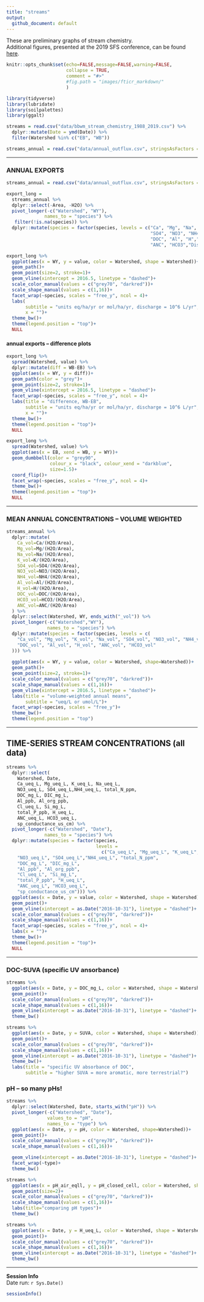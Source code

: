 ```yaml
---
title: "streams"
output:
  github_document: default
---
```


These are preliminary graphs of stream chemistry.  
Additional figures, presented at the 2019 SFS conference, can be found [here](https://github.com/kaizadp/bbwm_recovery_cations/blob/master/sfs2019/sfs2019_graphs.md).



```r
knitr::opts_chunk$set(echo=FALSE,message=FALSE,warning=FALSE,
                      collapse = TRUE,
                      comment = "#>"
                      #fig.path = "images/fticr_markdown/"
                      )

library(tidyverse)
library(lubridate)
library(soilpalettes)
library(ggalt)

```

```r
streams = read.csv("data/bbwm_stream_chemistry_1988_2019.csv") %>% 
  dplyr::mutate(Date = ymd(Date)) %>% 
  filter(Watershed %in% c("EB", "WB"))

streams_annual = read.csv("data/annual_outflux.csv", stringsAsFactors = F)

```

---

### ANNUAL EXPORTS

```r
streams_annual = read.csv("data/annual_outflux.csv", stringsAsFactors = F)
```

```r
export_long = 
  streams_annual %>%
  dplyr::select(-Area, -H2O) %>% 
  pivot_longer(-c("Watershed", "WY"),
              names_to = "species") %>% 
   filter(!is.na(species)) %>% 
  dplyr::mutate(species = factor(species, levels = c("Ca", "Mg", "Na", "K",
                                                     "SO4", "NO3", "NH4",
                                                     "DOC", "Al", "H","Cl","Si",
                                                     "ANC", "HCO3","Discharge.L.s","EQPH")))

export_long %>% 
  ggplot(aes(x = WY, y = value, color = Watershed, shape = Watershed))+
  geom_path()+
  geom_point(size=2, stroke=1)+
  geom_vline(xintercept = 2016.5, linetype = "dashed")+  
  scale_color_manual(values = c("grey70", "darkred"))+
  scale_shape_manual(values = c(1,16))+
  facet_wrap(~species, scales = "free_y", ncol = 4)+
  labs(
       subtitle = "units eq/ha/yr or mol/ha/yr, discharge = 10^6 L/yr",
       x = "")+
  theme_bw()+
  theme(legend.position = "top")+
  NULL
```

#### annual exports -- difference plots

```r
export_long %>% 
  spread(Watershed, value) %>% 
  dplyr::mutate(diff = WB-EB) %>% 
  ggplot(aes(x = WY, y = diff))+
  geom_path(color = "grey")+
  geom_point(size=2, stroke=1)+
  geom_vline(xintercept = 2016.5, linetype = "dashed")+  
  facet_wrap(~species, scales = "free_y", ncol = 4)+
  labs(title = "difference, WB-EB",
       subtitle = "units eq/ha/yr or mol/ha/yr, discharge = 10^6 L/yr",
       x = "")+
  theme_bw()+
  theme(legend.position = "top")+
  NULL

```

```r

export_long %>% 
  spread(Watershed, value) %>% 
  ggplot(aes(x = EB, xend = WB, y = WY))+
  geom_dumbbell(color = "grey90", 
                colour_x = "black", colour_xend = "darkblue",
                size=1.5)+
  coord_flip()+
  facet_wrap(~species, scales = "free_y", ncol = 4)+
  theme_bw()+
  theme(legend.position = "top")+
  NULL
```

---

### MEAN ANNUAL CONCENTRATIONS -- VOLUME WEIGHTED

```r
streams_annual %>% 
  dplyr::mutate(
    Ca_vol=Ca/(H2O/Area),
    Mg_vol=Mg/(H2O/Area),
    Na_vol=Na/(H2O/Area),
    K_vol=K/(H2O/Area),
    SO4_vol=SO4/(H2O/Area),
    NO3_vol=NO3/(H2O/Area),
    NH4_vol=NH4/(H2O/Area),
    Al_vol=Al/(H2O/Area),
    H_vol=H/(H2O/Area),
    DOC_vol=DOC/(H2O/Area),
    HCO3_vol=HCO3/(H2O/Area),
    ANC_vol=ANC/(H2O/Area)
  ) %>% 
  dplyr::select(Watershed, WY, ends_with("_vol")) %>% 
  pivot_longer(-c("Watershed","WY"),
               names_to = "species") %>% 
  dplyr::mutate(species = factor(species, levels = c(
    "Ca_vol", "Mg_vol", "K_vol", "Na_vol", "SO4_vol", "NO3_vol", "NH4_vol",
    "DOC_vol", "Al_vol", "H_vol", "ANC_vol", "HCO3_vol"
  ))) %>% 
   
  ggplot(aes(x = WY, y = value, color = Watershed, shape=Watershed))+
  geom_path()+
  geom_point(size=2, stroke=1)+
  scale_color_manual(values = c("grey70", "darkred"))+
  scale_shape_manual(values = c(1,16))+
  geom_vline(xintercept = 2016.5, linetype = "dashed")+
  labs(title = "volume-weighted annual means",
       subtitle = "ueq/L or umol/L")+
  facet_wrap(~species, scales = "free_y")+
  theme_bw()+
  theme(legend.position = "top")
```

---

## TIME-SERIES STREAM CONCENTRATIONS (all data)

```r
streams %>% 
  dplyr::select(
    Watershed, Date,
    Ca_ueq_L, Mg_ueq_L, K_ueq_L, Na_ueq_L,
    NO3_ueq_L, SO4_ueq_L,NH4_ueq_L, total_N_ppm,
    DOC_mg_L, DIC_mg_L,
    Al_ppb, Al_org_ppb,
    Cl_ueq_L, Si_mg_L,
    total_P_ppb, H_ueq_L,
    ANC_ueq_L, HCO3_ueq_L,
    sp_conductance_us_cm) %>% 
  pivot_longer(-c("Watershed", "Date"),
              names_to = "species") %>%
  dplyr::mutate(species = factor(species, 
                                 levels = 
                                   c("Ca_ueq_L", "Mg_ueq_L", "K_ueq_L", "Na_ueq_L",
    "NO3_ueq_L", "SO4_ueq_L","NH4_ueq_L", "total_N_ppm",
    "DOC_mg_L", "DIC_mg_L",
    "Al_ppb", "Al_org_ppb",
    "Cl_ueq_L", "Si_mg_L",
    "total_P_ppb", "H_ueq_L",
    "ANC_ueq_L", "HCO3_ueq_L",
    "sp_conductance_us_cm"))) %>% 
  ggplot(aes(x = Date, y = value, color = Watershed, shape = Watershed))+
  geom_point()+
  geom_vline(xintercept = as.Date("2016-10-31"), linetype = "dashed")+  
  scale_color_manual(values = c("grey70", "darkred"))+
  scale_shape_manual(values = c(1,16))+
  facet_wrap(~species, scales = "free_y", ncol = 4)+
  labs(x = "")+
  theme_bw()+
  theme(legend.position = "top")+
  NULL
```

---

### DOC-SUVA (specific UV ansorbance)  

```r
streams %>% 
  ggplot(aes(x = Date, y = DOC_mg_L, color = Watershed, shape = Watershed))+
  geom_point()+
  scale_color_manual(values = c("grey70", "darkred"))+
  scale_shape_manual(values = c(1,16))+
  geom_vline(xintercept = as.Date("2016-10-31"), linetype = "dashed")+
  theme_bw()

```

```r
streams %>% 
  ggplot(aes(x = Date, y = SUVA, color = Watershed, shape = Watershed))+
  geom_point()+
  scale_color_manual(values = c("grey70", "darkred"))+
  scale_shape_manual(values = c(1,16))+
  geom_vline(xintercept = as.Date("2016-10-31"), linetype = "dashed")+
  theme_bw()+
  labs(title = "specific UV absorbance of DOC",
       subtitle = "higher SUVA = more aromatic, more terrestrial?")
```

### pH -- so many pHs!

```r
streams %>% 
  dplyr::select(Watershed, Date, starts_with("pH")) %>% 
  pivot_longer(-c("Watershed", "Date"),
               values_to = "pH",
               names_to = "type") %>% 
  ggplot(aes(x = Date, y = pH, color = Watershed, shape=Watershed))+
  geom_point()+
  scale_color_manual(values = c("grey70", "darkred"))+
  scale_shape_manual(values = c(1,16))+

  geom_vline(xintercept = as.Date("2016-10-31"), linetype = "dashed")+
  facet_wrap(~type)+
  theme_bw()
```

```r
streams %>% 
  ggplot(aes(x = pH_air_eqll, y = pH_closed_cell, color = Watershed, shape = Watershed))+
  geom_point(size=2)+
  scale_color_manual(values = c("grey70", "darkred"))+
  scale_shape_manual(values = c(1,16))+
  labs(title="comparing pH types")+
  theme_bw()
```

```r
streams %>% 
  ggplot(aes(x = Date, y = H_ueq_L, color = Watershed, shape = Watershed))+
  geom_point()+
  scale_color_manual(values = c("grey70", "darkred"))+
  scale_shape_manual(values = c(1,16))+
  geom_vline(xintercept = as.Date("2016-10-31"), linetype = "dashed")+
  theme_bw()
```

---

**Session Info**  
Date run: `r Sys.Date()`  
```r
sessionInfo()
```




